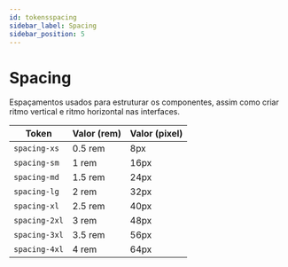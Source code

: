 ```yaml
---
id: tokensspacing
sidebar_label: Spacing
sidebar_position: 5
---
```



# Spacing
Espaçamentos usados para estruturar os componentes, assim como criar ritmo vertical e ritmo horizontal nas interfaces.



| Token         | Valor (rem) | Valor (pixel) |
|---------------|-------------|---------------|
| `spacing-xs`  | 0.5 rem     | 8px           |
| `spacing-sm`  | 1 rem       | 16px          |
| `spacing-md`  | 1.5 rem     | 24px          |
| `spacing-lg`  | 2 rem       | 32px          |
| `spacing-xl`  | 2.5 rem     | 40px          |
| `spacing-2xl` | 3 rem       | 48px          |
| `spacing-3xl` | 3.5 rem     | 56px          |
| `spacing-4xl` | 4 rem       | 64px          |